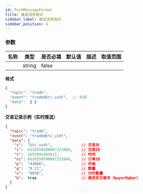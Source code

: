 ```yaml
---
id: PushMessageFormat
title: 推送消息格式
sidebar_label: 推送消息格式
sidebar_position: 4
---
```



### 参数

| 名称 | 类型 | 是否必填 | 默认值 | 描述 | 取值范围 |
| --- | --- | --- | --- | --- | --- |
| | string | false | | | |

**格式**

```javascript title="格式"
{
  "topic": "trade",
  "event": "trade@btc_usdt",  // 标题
  "data":  { }
}
```

**交易记录示例（实时推送）**

```json title="交易记录示例（实时推送）"
{
  "topic": "trade",
  "event": "trade@btc_usdt",
  "data": {
    "s":  "btc_usdt",             // 交易对
    "i":  6316559590087222000,    // 交易ID
    "t":  1655992403617,          // 时间
    "oi": 6616559590087222666,    // 订单ID
    "p":  "43000",                // 价格
    "q":  "0.21",                 // 数量
    "v":  "9030",                 // 计价数量
    "b":  true                    // 是否买方做市（buyerMaker）
  }
}
```

